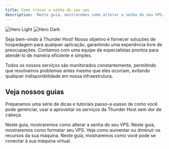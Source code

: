 ```yaml
---
title: Como trocar a senha do seu vps
description: 'Neste guia, mostraremos como alterar a senha do seu VPS.'
---
```


<img
  className="block dark:hidden"
  src="/images/hero-light.svg"
  alt="Hero Light"
/>
<img
  className="hidden dark:block"
  src="/images/hero-dark.svg"
  alt="Hero Dark"
/>

Seja bem-vindo à Thunder Host! Nosso objetivo é fornecer soluções de hospedagem para qualquer aplicação, garantindo uma experiência livre de preocupações. Contamos com uma equipe de especialistas prontos para atendê-lo de maneira eficiente e simples.

Todos os nossos serviços são monitorados constantemente, permitindo que resolvamos problemas antes mesmo que eles ocorram, evitando qualquer indisponibilidade em nossa infraestrutura.

## Veja nossos guias

Preparamos uma série de dicas e tutoriais passo-a-passo de como você pode gerenciar, usar e aproveitar os serviços da Thunder Host sem dor de cabeça.

<CardGroup cols={2}>
  <Card
    title="Trocar senha"
    icon="lock"
    href="https://mintlify.com/docs/settings/global"
  >
    Neste guia, mostraremos como alterar a senha do seu VPS.
  </Card>
  <Card
    title="Formatar servidor"
    icon="trash-can"
    href="https://mintlify.com/docs/api-playground/openapi"
  >
    Neste guia, mostraremos como formatar seu VPS.
  </Card>
  <Card
    title="Fazer upgrade/downgrade"
    icon="circle-up"
    href="https://mintlify.com/docs/components/accordion"
  >
    Veja como aumentar ou diminuir os recursos da sua máquina.
  </Card>
  <Card
    title="Conectar na máquina"
    icon="network-wired"
    href="https://mintlify.com/customers"
  >
    Neste guia, mostraremos como você pode se conectar à sua máquina virtual.
  </Card>
</CardGroup>

